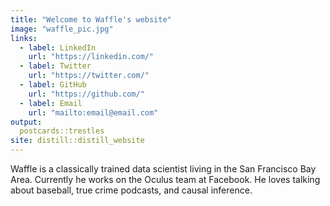 ```yaml
---
title: "Welcome to Waffle's website"
image: "waffle_pic.jpg"
links:
  - label: LinkedIn
    url: "https://linkedin.com/"
  - label: Twitter
    url: "https://twitter.com/"
  - label: GitHub
    url: "https://github.com/"
  - label: Email
    url: "mailto:email@email.com"
output:
  postcards::trestles
site: distill::distill_website
---
```


Waffle is a classically trained data scientist living in the San Francisco Bay Area. 
Currently he works on the Oculus team at Facebook. He loves talking about baseball, 
true crime podcasts, and causal inference.

